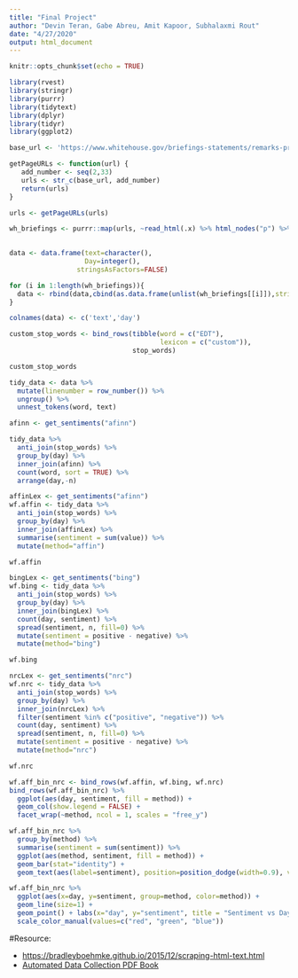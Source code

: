 ```yaml
---
title: "Final Project"
author: "Devin Teran, Gabe Abreu, Amit Kapoor, Subhalaxmi Rout"
date: "4/27/2020"
output: html_document
---
```


```r
knitr::opts_chunk$set(echo = TRUE)
```


```r
library(rvest)
library(stringr)
library(purrr)
library(tidytext)
library(dplyr)
library(tidyr)
library(ggplot2)
```

```r
base_url <- 'https://www.whitehouse.gov/briefings-statements/remarks-president-trump-vice-president-pence-members-coronavirus-task-force-press-briefing-'

getPageURLs <- function(url) {
   add_number <- seq(2,33)
   urls <- str_c(base_url, add_number)
   return(urls)
}

urls <- getPageURLs(urls)
```

```r
wh_briefings <- purrr::map(urls, ~read_html(.x) %>% html_nodes("p") %>% html_text())
 
```

```r
data <- data.frame(text=character(),
                   Day=integer(),
                 stringsAsFactors=FALSE)

for (i in 1:length(wh_briefings)){
  data <- rbind(data,cbind(as.data.frame(unlist(wh_briefings[[i]]),stringsAsFactors = FALSE),i))
}

colnames(data) <- c('text','day')
```

```r
custom_stop_words <- bind_rows(tibble(word = c("EDT"), 
                                      lexicon = c("custom")), 
                               stop_words)

custom_stop_words
```
```r
tidy_data <- data %>%
  mutate(linenumber = row_number()) %>%
  ungroup() %>%
  unnest_tokens(word, text)
```



```r
afinn <- get_sentiments("afinn") 

tidy_data %>%
  anti_join(stop_words) %>%
  group_by(day) %>%
  inner_join(afinn) %>%
  count(word, sort = TRUE) %>%
  arrange(day,-n)
```



```r
affinLex <- get_sentiments("afinn")
wf.affin <- tidy_data %>% 
  anti_join(stop_words) %>% 
  group_by(day) %>%
  inner_join(affinLex) %>% 
  summarise(sentiment = sum(value)) %>% 
  mutate(method="affin")

wf.affin
```


```r
bingLex <- get_sentiments("bing")
wf.bing <- tidy_data %>% 
  anti_join(stop_words) %>% 
  group_by(day) %>%
  inner_join(bingLex) %>% 
  count(day, sentiment) %>% 
  spread(sentiment, n, fill=0) %>% 
  mutate(sentiment = positive - negative) %>%
  mutate(method="bing")

wf.bing
```

```r
nrcLex <- get_sentiments("nrc")
wf.nrc <- tidy_data %>% 
  anti_join(stop_words) %>% 
  group_by(day) %>%
  inner_join(nrcLex) %>% 
  filter(sentiment %in% c("positive", "negative")) %>%
  count(day, sentiment) %>% 
  spread(sentiment, n, fill=0) %>% 
  mutate(sentiment = positive - negative) %>%
  mutate(method="nrc")

wf.nrc
```


```r
wf.aff_bin_nrc <- bind_rows(wf.affin, wf.bing, wf.nrc)
bind_rows(wf.aff_bin_nrc) %>%
  ggplot(aes(day, sentiment, fill = method)) +
  geom_col(show.legend = FALSE) +
  facet_wrap(~method, ncol = 1, scales = "free_y")
```



```r

wf.aff_bin_nrc %>% 
  group_by(method) %>% 
  summarise(sentiment = sum(sentiment)) %>% 
  ggplot(aes(method, sentiment, fill = method)) +
  geom_bar(stat="identity") +  
  geom_text(aes(label=sentiment), position=position_dodge(width=0.9), vjust=-0.25)
```



```r
wf.aff_bin_nrc %>% 
  ggplot(aes(x=day, y=sentiment, group=method, color=method)) + 
  geom_line(size=1) + 
  geom_point() + labs(x="day", y="sentiment", title = "Sentiment vs Days for all 3 lexicons") + 
  scale_color_manual(values=c("red", "green", "blue"))
```










#Resource:  
  
* [https://bradleyboehmke.github.io/2015/12/scraping-html-text.html](https://bradleyboehmke.github.io/2015/12/scraping-html-text.html)  
* [Automated Data Collection PDF Book](Automated Data Collection PDF Book)
